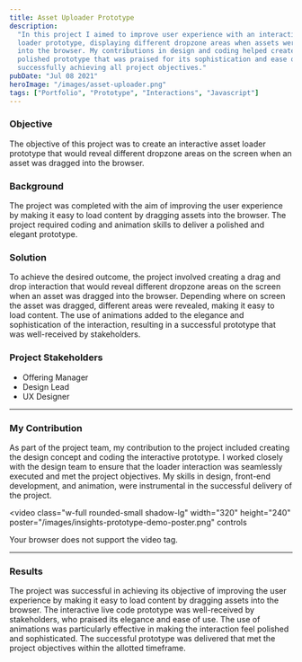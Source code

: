 ```yaml
---
title: Asset Uploader Prototype
description:
  "In this project I aimed to improve user experience with an interactive asset
  loader prototype, displaying different dropzone areas when assets were dragged
  into the browser. My contributions in design and coding helped create a
  polished prototype that was praised for its sophistication and ease of use,
  successfully achieving all project objectives."
pubDate: "Jul 08 2021"
heroImage: "/images/asset-uploader.png"
tags: ["Portfolio", "Prototype", "Interactions", "Javascript"]
---
```



<Narrow>

### Objective

The objective of this project was to create an interactive asset loader
prototype that would reveal different dropzone areas on the screen when an asset
was dragged into the browser.

### Background

The project was completed with the aim of improving the user experience by
making it easy to load content by dragging assets into the browser. The project
required coding and animation skills to deliver a polished and elegant
prototype.

### Solution

To achieve the desired outcome, the project involved creating a drag and drop
interaction that would reveal different dropzone areas on the screen when an
asset was dragged into the browser. Depending where on screen the asset was
dragged, different areas were revealed, making it easy to load content. The use
of animations added to the elegance and sophistication of the interaction,
resulting in a successful prototype that was well-received by stakeholders.

### Project Stakeholders

- Offering Manager
- Design Lead
- UX Designer

---

### My Contribution

As part of the project team, my contribution to the project included creating
the design concept and coding the interactive prototype. I worked closely with
the design team to ensure that the loader interaction was seamlessly executed
and met the project objectives. My skills in design, front-end development, and
animation, were instrumental in the successful delivery of the project.

</Narrow>

<video
  class="w-full rounded-small shadow-lg"
  width="320"
  height="240"
  poster="/images/insights-prototype-demo-poster.png"
  controls
>
  <source src="/videos/asset-uploader.mov" type="video/mp4" />
  Your browser does not support the video tag.
</video>

<Narrow>

---

### Results

The project was successful in achieving its objective of improving the user
experience by making it easy to load content by dragging assets into the
browser. The interactive live code prototype was well-received by stakeholders,
who praised its elegance and ease of use. The use of animations was particularly
effective in making the interaction feel polished and sophisticated. The
successful prototype was delivered that met the project objectives within the
allotted timeframe.

</Narrow>
